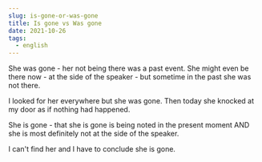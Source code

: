 ```yaml
---
slug: is-gone-or-was-gone
title: Is gone vs Was gone
date: 2021-10-26
tags:
  - english
---
```

She was gone - her not being there was a past event. She might even be there now - at the side of the speaker - but sometime in the past she was not there.

I looked for her everywhere but she was gone. Then today she knocked at my door as if nothing had happened.

She is gone - that she is gone is being noted in the present moment AND she is most definitely not at the side of the speaker.

I can't find her and I have to conclude she is gone.